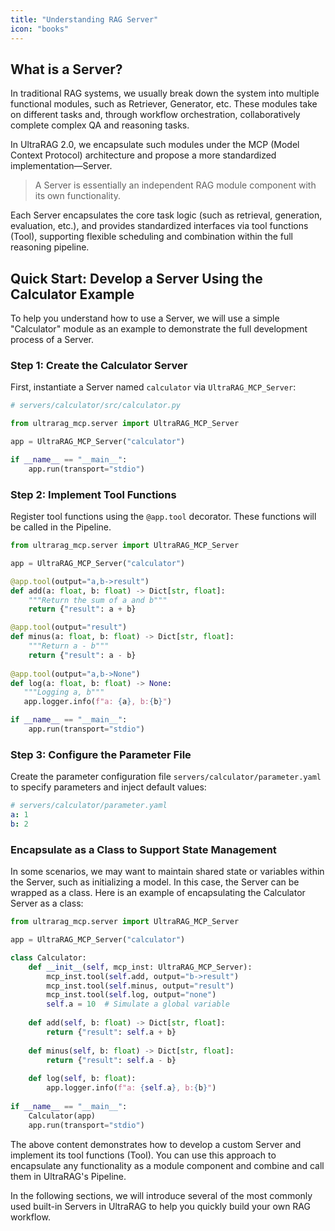 ```yaml
---
title: "Understanding RAG Server"
icon: "books"
---
```


## What is a Server?

In traditional RAG systems, we usually break down the system into multiple functional modules, such as Retriever, Generator, etc. These modules take on different tasks and, through workflow orchestration, collaboratively complete complex QA and reasoning tasks.

In UltraRAG 2.0, we encapsulate such modules under the MCP (Model Context Protocol) architecture and propose a more standardized implementation—Server.

> A Server is essentially an independent RAG module component with its own functionality.

Each Server encapsulates the core task logic (such as retrieval, generation, evaluation, etc.), and provides standardized interfaces via tool functions (Tool), supporting flexible scheduling and combination within the full reasoning pipeline.

## Quick Start: Develop a Server Using the Calculator Example

To help you understand how to use a Server, we will use a simple "Calculator" module as an example to demonstrate the full development process of a Server.

### Step 1: Create the Calculator Server

First, instantiate a Server named `calculator` via `UltraRAG_MCP_Server`:

```python
# servers/calculator/src/calculator.py

from ultrarag_mcp.server import UltraRAG_MCP_Server

app = UltraRAG_MCP_Server("calculator")

if __name__ == "__main__":
    app.run(transport="stdio")
```

### Step 2: Implement Tool Functions

Register tool functions using the `@app.tool` decorator. These functions will be called in the Pipeline.

```python
from ultrarag_mcp.server import UltraRAG_MCP_Server

app = UltraRAG_MCP_Server("calculator")

@app.tool(output="a,b->result")
def add(a: float, b: float) -> Dict[str, float]:
    """Return the sum of a and b"""
    return {"result": a + b}

@app.tool(output="result")
def minus(a: float, b: float) -> Dict[str, float]:
    """Return a - b"""
    return {"result": a - b}
    
@app.tool(output="a,b->None")
def log(a: float, b: float) -> None:
   """Logging a, b"""
   app.logger.info(f"a: {a}, b:{b}")

if __name__ == "__main__":
    app.run(transport="stdio")
```

### Step 3: Configure the Parameter File

Create the parameter configuration file `servers/calculator/parameter.yaml` to specify parameters and inject default values:

```yaml
# servers/calculator/parameter.yaml
a: 1
b: 2
```

### Encapsulate as a Class to Support State Management

In some scenarios, we may want to maintain shared state or variables within the Server, such as initializing a model. In this case, the Server can be wrapped as a class. Here is an example of encapsulating the Calculator Server as a class:

```python
from ultrarag_mcp.server import UltraRAG_MCP_Server

app = UltraRAG_MCP_Server("calculator")

class Calculator:
    def __init__(self, mcp_inst: UltraRAG_MCP_Server):
        mcp_inst.tool(self.add, output="b->result")
        mcp_inst.tool(self.minus, output="result")
        mcp_inst.tool(self.log, output="none")
        self.a = 10  # Simulate a global variable
        
    def add(self, b: float) -> Dict[str, float]:
        return {"result": self.a + b}
        
    def minus(self, b: float) -> Dict[str, float]:
        return {"result": self.a - b}
    
    def log(self, b: float):
        app.logger.info(f"a: {self.a}, b:{b}")
 
if __name__ == "__main__":
    Calculator(app)
    app.run(transport="stdio")
```

The above content demonstrates how to develop a custom Server and implement its tool functions (Tool). You can use this approach to encapsulate any functionality as a module component and combine and call them in UltraRAG's Pipeline.

In the following sections, we will introduce several of the most commonly used built-in Servers in UltraRAG to help you quickly build your own RAG workflow.
